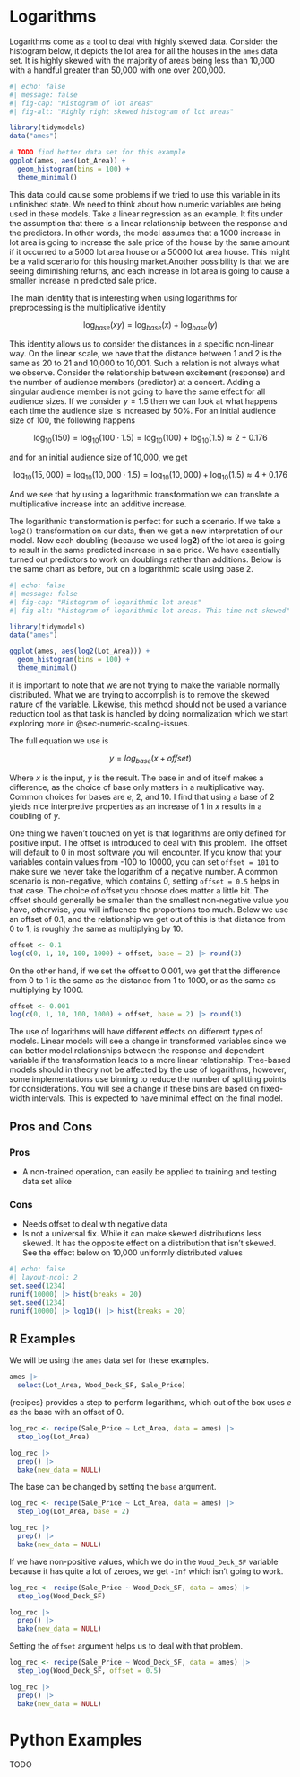 # Logarithms {#sec-logarithms}

Logarithms come as a tool to deal with highly skewed data. Consider the histogram below, it depicts the lot area for all the houses in the `ames` data set. It is highly skewed with the majority of areas being less than 10,000 with a handful greater than 50,000 with one over 200,000.

```r
#| echo: false
#| message: false
#| fig-cap: "Histogram of lot areas"
#| fig-alt: "Highly right skewed histogram of lot areas"

library(tidymodels)
data("ames")

# TODO find better data set for this example
ggplot(ames, aes(Lot_Area)) +
  geom_histogram(bins = 100) +
  theme_minimal()
```

This data could cause some problems if we tried to use this variable in its unfinished state. We need to think about how numeric variables are being used in these models. Take a linear regression as an example. It fits under the assumption that there is a linear relationship between the response and the predictors. In other words, the model assumes that a 1000 increase in lot area is going to increase the sale price of the house by the same amount if it occurred to a 5000 lot area house or a 50000 lot area house. This might be a valid scenario for this housing market.Another possibility is that we are seeing diminishing returns, and each increase in lot area is going to cause a smaller increase in predicted sale price.

The main identity that is interesting when using logarithms for preprocessing is the multiplicative identity

$$
\log_{base}(xy) = \log_{base}(x) + \log_{base}(y)
$$

This identity allows us to consider the distances in a specific non-linear way. On the linear scale, we have that the distance between 1 and 2 is the same as 20 to 21 and 10,000 to 10,001. Such a relation is not always what we observe. Consider the relationship between excitement (response) and the number of audience members (predictor) at a concert. Adding a singular audience member is not going to have the same effect for all audience sizes. If we consider $y = 1.5$ then we can look at what happens each time the audience size is increased by 50%. For an initial audience size of 100, the following happens

$$
\log_{10}(150) = \log_{10}(100 \cdot 1.5) = \log_{10}(100) + \log_{10}(1.5) \approx 2 + 0.176
$$

and for an initial audience size of 10,000, we get

$$
\log_{10}(15,000) = \log_{10}(10,000 \cdot 1.5) = \log_{10}(10,000) + \log_{10}(1.5) \approx 4 + 0.176
$$

And we see that by using a logarithmic transformation we can translate a multiplicative increase into an additive increase.

The logarithmic transformation is perfect for such a scenario. If we take a `log2()` transformation on our data, then we get a new interpretation of our model. Now each doubling (because we used log**2**) of the lot area is going to result in the same predicted increase in sale price. We have essentially turned out predictors to work on doublings rather than additions. Below is the same chart as before, but on a logarithmic scale using base 2.

```r
#| echo: false
#| message: false
#| fig-cap: "Histogram of logarithmic lot areas"
#| fig-alt: "histogram of logarithmic lot areas. This time not skewed"

library(tidymodels)
data("ames")

ggplot(ames, aes(log2(Lot_Area))) +
  geom_histogram(bins = 100) +
  theme_minimal()
```

it is important to note that we are not trying to make the variable normally distributed. What we are trying to accomplish is to remove the skewed nature of the variable. Likewise, this method should not be used a variance reduction tool as that task is handled by doing normalization which we start exploring more in @sec-numeric-scaling-issues.

The full equation we use is

$$
y = log_{base}(x + offset)
$$

Where $x$ is the input, $y$ is the result. The base in and of itself makes a difference, as the choice of base only matters in a multiplicative way. Common choices for bases are $e$, 2, and 10. I find that using a base of 2 yields nice interpretive properties as an increase of 1 in $x$ results in a doubling of $y$.

One thing we haven't touched on yet is that logarithms are only defined for positive input. The offset is introduced to deal with this problem. The offset will default to 0 in most software you will encounter. If you know that your variables contain values from -100 to 10000, you can set `offset = 101` to make sure we never take the logarithm of a negative number. A common scenario is non-negative, which contains 0, setting `offset = 0.5` helps in that case. The choice of offset you choose does matter a little bit. The offset should generally be smaller than the smallest non-negative value you have, otherwise, you will influence the proportions too much. Below we use an offset of 0.1, and the relationship we get out of this is that distance from 0 to 1, is roughly the same as multiplying by 10.

```r
offset <- 0.1
log(c(0, 1, 10, 100, 1000) + offset, base = 2) |> round(3)
```

On the other hand, if we set the offset to 0.001, we get that the difference from 0 to 1 is the same as the distance from 1 to 1000, or as the same as multiplying by 1000.

```r
offset <- 0.001
log(c(0, 1, 10, 100, 1000) + offset, base = 2) |> round(3)
```

The use of logarithms will have different effects on different types of models. Linear models will see a change in transformed variables since we can better model relationships between the response and dependent variable if the transformation leads to a more linear relationship. Tree-based models should in theory not be affected by the use of logarithms, however, some implementations use binning to reduce the number of splitting points for considerations. You will see a change if these bins are based on fixed-width intervals. This is expected to have minimal effect on the final model.

## Pros and Cons

### Pros

- A non-trained operation, can easily be applied to training and testing data set alike

### Cons

- Needs offset to deal with negative data
- Is not a universal fix. While it can make skewed distributions less skewed. It has the opposite effect on a distribution that isn't skewed. See the effect below on 10,000 uniformly distributed values

```r
#| echo: false
#| layout-ncol: 2
set.seed(1234)
runif(10000) |> hist(breaks = 20)
set.seed(1234)
runif(10000) |> log10() |> hist(breaks = 20) 
```


## R Examples

We will be using the `ames` data set for these examples.

```r
ames |>
  select(Lot_Area, Wood_Deck_SF, Sale_Price)
```

{recipes} provides a step to perform logarithms, which out of the box uses $e$ as the base with an offset of 0.

```r
log_rec <- recipe(Sale_Price ~ Lot_Area, data = ames) |>
  step_log(Lot_Area)

log_rec |>
  prep() |>
  bake(new_data = NULL)
```

The base can be changed by setting the `base` argument.

```r
log_rec <- recipe(Sale_Price ~ Lot_Area, data = ames) |>
  step_log(Lot_Area, base = 2)

log_rec |>
  prep() |>
  bake(new_data = NULL)
```

If we have non-positive values, which we do in the `Wood_Deck_SF` variable because it has quite a lot of zeroes, we get `-Inf` which isn't going to work.

```r
log_rec <- recipe(Sale_Price ~ Wood_Deck_SF, data = ames) |>
  step_log(Wood_Deck_SF)

log_rec |>
  prep() |>
  bake(new_data = NULL)
```

Setting the `offset` argument helps us to deal with that problem.

```r
log_rec <- recipe(Sale_Price ~ Wood_Deck_SF, data = ames) |>
  step_log(Wood_Deck_SF, offset = 0.5)

log_rec |>
  prep() |>
  bake(new_data = NULL)
```

# Python Examples

TODO
